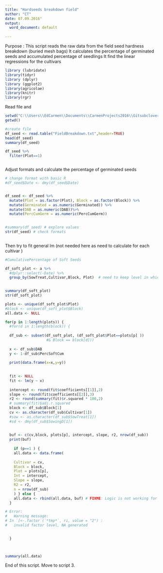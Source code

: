 ```yaml
---
title: "Hardseeds breakdown field"
author: "CT"
date: 07.09.2016"
output:
  word_document: default
  
---
```

Purpose : 
This script reads the raw data from the field seed hardness breakdown (buried mesh bags)
It calculates the percentage of germinated seeds and accumulated percentage of seedlings
It find the linear regressions for the cultivars 

```r
library (lubridate)
library(tidyr)
library (dplyr)
library (ggplot2)
library(agricolae)
library(knitr)
library(rgr)
```

Read file and 
```r
setwd("C:\\Users\\EdCarmen\\Documents\\CarmenProjects2016\\Gitsubclover\\FieldBreakdown")
getwd()

#create file
df_seed <- read.table("FieldBreakdown.txt",header=TRUE)
head(df_seed)
summary(df_seed)

df_seed %>%
  filter(Plot==1)



```

Adjust formats and calculate the percentage of germinated seeds 
```r
# change format with basic R 
#df_seed$Date <- dmy(df_seed$Date)


df_seed <- df_seed %>%
  mutate(Plot = as.factor(Plot), Block = as.factor(Block)) %>%
  mutate(Germinated = as.numeric(Germinated)) %>%
  mutate(DAB = as.numeric(DAB))%>%
  mutate(PercCumGerm = as.numeric(PercCumGerm))
  

#summary(df_seed) # explore values
str(df_seed) # check formats
  


```



Then try to fit general  lm (not needed here as need to calculate for each cultivar )


```r
#CumulativePercentage of Soft Seeds

df_soft_plot <- a %>%
  #dplyr::select(-Date) %>%
  group_by(SowTreat,Cultivar,Block, Plot)  # need to keep level in which cumulation occurs
 

summary(df_soft_plot)
str(df_soft_plot)

plots <- unique(df_soft_plot$Plot)
#block <- unique(df_soft_plot$Block)
all.data <- NULL

for(p in 1:length(plots)) {
  #for(d in 1:length(block)) {
  
  df_sub <- subset(df_soft_plot, (df_soft_plot$Plot==plots[p] )) 
                   #& Block == block[d]))
  
  x <- df_sub$DAB
  y <- 1-df_sub$PercSoftCum
  
  print(data.frame(x=x,y=y))
  
  
  fit <- NULL
  fit <- lm(y ~ x)
  
  intercept <- round(fit$coefficients[[1]],2)
  slope <- round(fit$coefficients[[2]],3)
  r2 <- round(summary(fit)$r.squared * 100,2)
  # summary(fit)$adj.r.squared
  block <- df_sub$Block[1]
  cv <- as.character(df_sub$Cultivar[1])
  #sow <- as.character(df_sub$SowTreat[1])
  #sd <- dmy(df_sub$SowingD[1])
  
  
  buf <- c(cv,block, plots[p], intercept, slope, r2, nrow(df_sub))
  print(buf)
  
    if (p==1 ) { 
    all.data <- data.frame(
    
    Cultivar = cv,
    Block = block, 
    Plot = plots[p],  
    Int = intercept, 
    Slope = slope, 
    R2 = r2,
    n = nrow(df_sub)
    ) } else {
    all.data <- rbind(all.data, buf) # FIXME: Logic is not working for df creation
  }

# Error:  
#   Warning message:
# In `[<-.factor`(`*tmp*`, ri, value = "2") :
#   invalid factor level, NA generated
  

  }
  


summary(all.data)

```

End of this script. Move to script 3. 
